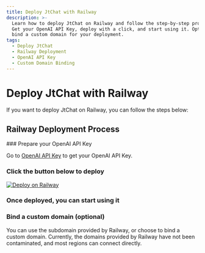 ```yaml
---
title: Deploy JtChat with Railway
description: >-
  Learn how to deploy JtChat on Railway and follow the step-by-step process.
  Get your OpenAI API Key, deploy with a click, and start using it. Optionally,
  bind a custom domain for your deployment.
tags:
  - Deploy JtChat
  - Railway Deployment
  - OpenAI API Key
  - Custom Domain Binding
---
```


# Deploy JtChat with Railway

If you want to deploy JtChat on Railway, you can follow the steps below:

## Railway Deployment Process

<Steps>
  ### Prepare your OpenAI API Key

Go to [OpenAI API Key](https://platform.openai.com/account/api-keys) to get your OpenAI API Key.

### Click the button below to deploy

[![Deploy on Railway](https://railway.app/button.svg)](https://railway.app/template/FB6HrV?referralCode=9bD9mT)

### Once deployed, you can start using it

### Bind a custom domain (optional)

You can use the subdomain provided by Railway, or choose to bind a custom domain. Currently, the domains provided by Railway have not been contaminated, and most regions can connect directly.

</Steps>
